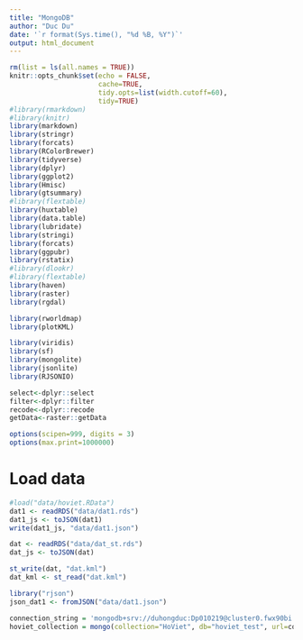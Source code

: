 ```yaml
---
title: "MongoDB"
author: "Duc Du"
date: '`r format(Sys.time(), "%d %B, %Y")`'
output: html_document
---
```


```r
rm(list = ls(all.names = TRUE))
knitr::opts_chunk$set(echo = FALSE, 
                      cache=TRUE,
                      tidy.opts=list(width.cutoff=60),
                      tidy=TRUE)
#library(rmarkdown)
#library(knitr)
library(markdown)
library(stringr)
library(forcats)
library(RColorBrewer)
library(tidyverse)
library(dplyr)
library(ggplot2)
library(Hmisc)
library(gtsummary)
#library(flextable)
library(huxtable)
library(data.table)
library(lubridate)
library(stringi)
library(forcats)
library(ggpubr)
library(rstatix)
#library(dlookr)
#library(flextable)
library(haven)
library(raster)
library(rgdal)

library(rworldmap)
library(plotKML)

library(viridis)
library(sf)
library(mongolite)
library(jsonlite)
library(RJSONIO)

select<-dplyr::select
filter<-dplyr::filter
recode<-dplyr::recode
getData<-raster::getData

options(scipen=999, digits = 3)
options(max.print=1000000)
```

# Load data

```r
#load("data/hoviet.RData")
dat1 <- readRDS("data/dat1.rds")
dat1_js <- toJSON(dat1)
write(dat1_js, "data/dat1.json")

dat <- readRDS("data/dat_st.rds")
dat_js <- toJSON(dat)

st_write(dat, "dat.kml")
dat_kml <- st_read("dat.kml")

library("rjson")
json_dat1 <- fromJSON("data/dat1.json")

connection_string = 'mongodb+srv://duhongduc:Dp010219@cluster0.fwx90bi.mongodb.net/test'
hoviet_collection = mongo(collection="HoViet", db="hoviet_test", url=connection_string)
```


